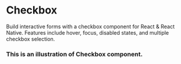 
# Checkbox
Build interactive forms with a checkbox component for React & React Native. Features include hover, focus, disabled states, and multiple checkbox selection.
### This is an illustration of Checkbox component.
<!-- Failed to load CodePreviewer for Example:1 -->